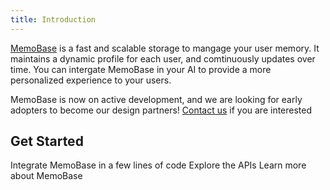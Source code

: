 ```yaml
---
title: Introduction
---
```


[MemoBase](https://memobase.io) is a fast and scalable storage to mangage your user memory.
It maintains a dynamic profile for each user, and comtinuously updates over time.
You can intergate MemoBase in your AI to provide a more personalized experience to your users.

MemoBase is now on active development, and we are looking for early adopters to become our design partners!
[Contact us](mailto:contact@memobase.io) if you are interested

## Get Started

<CardGroup cols={3}>
  <Card
    title="QuickStart"
    icon="rocket"
    href="/quickstart"
  >
    Integrate MemoBase in a few lines of code
  </Card>
  <Card
    title="Check APIs"
    icon="square-terminal"
    href="/api-reference"
  >
    Explore the APIs
  </Card>
  <Card
    title="Why MemoBase"
    icon="question"
    href="/features"
  >
    Learn more about MemoBase
  </Card>
</CardGroup>